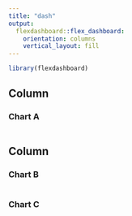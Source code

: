 ```yaml
---
title: "dash"
output: 
  flexdashboard::flex_dashboard:
    orientation: columns
    vertical_layout: fill
---
```


```r
library(flexdashboard)
```

## Column {data-width="650"}

### Chart A

```r

```

## Column {data-width="350"}

### Chart B

```r

```

### Chart C

```r

```
